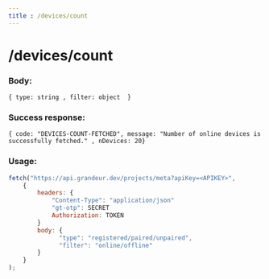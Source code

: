 ```yaml
---
title : /devices/count
---
```


# /devices/count

### Body:

`{ type: string , filter: object  }`

### Success response:

`{ code: "DEVICES-COUNT-FETCHED", message: "Number of online devices is successfully fetched." , nDevices: 20}`

### Usage:

```jsx
fetch("https://api.grandeur.dev/projects/meta?apiKey=<APIKEY>",
	{
		headers: {
			"Content-Type": "application/json"
			"gt-otp": SECRET
			Authorization: TOKEN
		}
		body: {
			  "type": "registered/paired/unpaired",
              "filter": "online/offline"
		}
	}
);
```